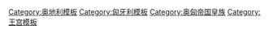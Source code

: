 {{Navbox
| name = 奥匈帝国王宫
|image = [[Image:Austria-Hungaria transparency.png|100px]]
|title = [[奥匈帝国]]王宫
|state = {{{state|autocollapse}}}
|listclass = hlist
|group1 = 维也纳
|list1 =
* [[美景宫]]
* [[赫耳墨斯别墅]]
* [[霍夫堡皇宫]]
* [[Neugebäude Palace]]
* [[奥花园宫]]
* [[Palais Toskana]]
* [[普拉特公园]]
* [[美泉宫]]
|group2 = 内莱塔尼亚
|list2 =
* [[Eckartsau Castle]]
* [[因斯布鲁克皇宫]]
* [[皇帝别墅]]
* [[Laxenburg castles]]
* [[米拉贝尔宫]]
* [[米拉马雷城堡]]
* [[布拉格城堡]]
* [[米兰王宫]]
* [[蒙扎的皇家别墅]]
* [[Schloss Hetzendorf]]
* [[Schloss Hof]]
* [[Villa Wartholz]]
* [[瓦维尔城堡]]
|group3 = 圣史蒂芬王冠领(外莱塔尼亚)
|list3 =
* [[布拉迪斯拉发城堡]]
* [[布达城堡]]
* [[格德勒宫]]
|group4 = 海外
|list4 =
* [[阿喀琉斯宫]]
}}<noinclude>
{{collapsible option}}

[[Category:奥地利模板]]
[[Category:匈牙利模板]]
[[Category:奥匈帝国皇族]]
[[Category:王宫模板]]
</noinclude>